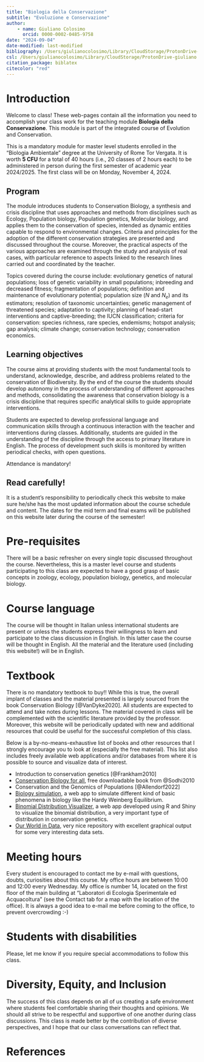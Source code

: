 ```yaml
---
title: "Biologia della Conservazione"
subtitle: "Evoluzione e Conservazione"
author:
    - name: Giuliano Colosimo
      orcid: 0000-0002-0485-9758
date: "2024-09-04"
date-modified: last-modified
bibliography: /Users/giulianocolosimo/Library/CloudStorage/ProtonDrive-giuliano.colosimo@protonmail.com/manuscripts/literature/bibtex/comprehensive_database.bib
csl: /Users/giulianocolosimo/Library/CloudStorage/ProtonDrive-giuliano.colosimo@protonmail.com/manuscripts/literature/bibtex/apa_5th_edition.csl
citation_package: biblatex
citecolor: "red"
---
```


# Introduction

Welcome to class! These web-pages contain all the information you need to accomplish your class work for the teaching module **Biologia della Conservazione**. This module is part of the integrated course of Evolution and Conservation.

This is a mandatory module for master level students enrolled in the "Biologia Ambientale" degree at the University of Rome Tor Vergata. It is worth **5 CFU** for a total of 40 hours (i.e., 20 classes of 2 hours each) to be administered in person during the first semester of academic year 2024/2025. The first class will be on Monday, November 4, 2024.

## Program

The module introduces students to Conservation Biology, a synthesis and crisis discipline that uses approaches and methods from disciplines such as Ecology, Population biology, Population genetics, Molecular biology, and applies them to the conservation of species, intended as dynamic entities capable to respond to environmental changes. Criteria and principles for the adoption of the different conservation strategies are presented and discussed throughout the course. Moreover, the practical aspects of the various approaches are examined through the study and analysis of real cases, with particular reference to aspects linked to the research lines carried out and coordinated by the teacher.

Topics covered during the course include: evolutionary genetics of natural populations; loss of genetic variability in small populations; inbreeding and decreased fitness; fragmentation of populations; definition and maintenance of evolutionary potential; population size ($N$ and $N_e$) and its estimators; resolution of taxonomic uncertainties; genetic management of threatened species; adaptation to captivity; planning of head-start interventions and captive-breeding; the IUCN classification; criteria for conservation: species richness, rare species, endemisms; hotspot analysis; gap analysis; climate change; conservation technology; conservation economics.

## Learning objectives

The course aims at providing students with the most fundamental tools to understand, acknowledge, describe, and address problems related to the conservation of Biodiversity. By the end of the course the students should develop autonomy in the process of understanding of different approaches and methods, consolidating the awareness that conservation biology is a crisis discipline that requires specific analytical skills to guide appropriate interventions.

Students are expected to develop professional language and communication skills through a continuous interaction with the teacher and interventions during classes. Additionally, students are guided in the understanding of the discipline through the access to primary literature in English. The process of development such skills is monitored by written periodical checks, with open questions.


::: callout-note
Attendance is mandatory!
:::

::: callout-important
## Read carefully!

It is a student's responsibility to periodically check this website to make sure he/she has the most updated information about the course schedule and content. The dates for the mid term and final exams will be published on this website later during the course of the semester!
:::


# Pre-requisites

There will be a basic refresher on every single topic discussed throughout the course. Nevertheless, this is a master level course and students participating to this class are expected to have a good grasp of basic concepts in zoology, ecology, population biology, genetics, and molecular biology.

# Course language

The course will be thought in Italian unless international students are present or unless the students express their willingness to learn and participate to the class discussion in English. In this latter case the course will be thought in English. All the material and the literature used (including this website!) will be in English.

# Textbook

There is no mandatory textbook to buy!! While this is true, the overall implant of classes and the material presented is largely sourced from the book Conservation Biology [@VanDyke2020]. All students are expected to attend and take notes during lessons. The material covered in class will be complemented with the scientific literature provided by the professor. Moreover, this website will be periodically updated with new and additional resources that could be useful for the successful completion of this class. 

Below is a by-no-means-exhaustive list of books and other resources that I strongly encourage you to look at (especially the free material). This list also includes freely available web applications and/or databases from where it is possible to source and visualize data of interest.

- Introduction to conservation genetics [@Frankham2010]
- [Conservation Biology for all](https://conbio.org/publications/free-textbook), free downloadable book from @Sodhi2010 
- Conservation and the Genomics of Populations [@Allendorf2022]
- [Biology simulation](https://www.biologysimulations.com/population-genetics), a web app to simulate different kind of basic phenomena in biology like the Hardy Weinberg Equilibrium.
- [Binomial Distribution Visualizer](https://shiny.rit.albany.edu/stat/binomial/), a web app developed using R and Shiny to visualize the binomial distribution, a very important type of distribution in conservation genetics.
- [Our World in Data](https://ourworldindata.org), very nice repository with excellent graphical output for some very interesting data sets.


# Meeting hours

Every student is encouraged to contact me by e-mail with questions, doubts, curiosities about this course. My office hours are between 10:00 and 12:00 every Wednesday. My office is number 14, located on the first floor of the main building at "Laboratori di Ecologia Sperimentale ed Acquacoltura" (see the Contact tab for a map with the location of the office). It is always a good idea to e-mail me before coming to the office, to prevent overcrowding :-)

# Students with disabilities

Please, let me know if you require special accommodations to follow this class.

# Diversity, Equity, and Inclusion

The success of this class depends on all of us creating a safe environment where students feel comfortable sharing their thoughts and opinions. We should all strive to be respectful and supportive of one another during class discussions. This class is made better by the contribution of diverse perspectives, and I hope that our class conversations can reflect that.

# References